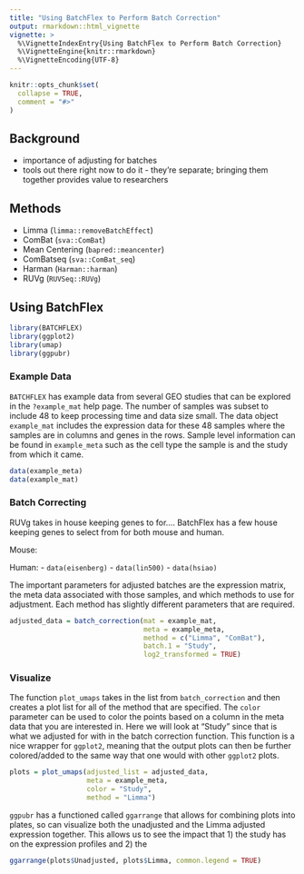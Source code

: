 ```yaml
---
title: "Using BatchFlex to Perform Batch Correction"
output: rmarkdown::html_vignette
vignette: >
  %\VignetteIndexEntry{Using BatchFlex to Perform Batch Correction}
  %\VignetteEngine{knitr::rmarkdown}
  %\VignetteEncoding{UTF-8}
---
```


```r
knitr::opts_chunk$set(
  collapse = TRUE,
  comment = "#>"
)
```

## Background 

- importance of adjusting for batches
- tools out there right now to do it - they're separate; bringing them together provides value to researchers

## Methods

- Limma (`limma::removeBatchEffect`)
- ComBat (`sva::ComBat`)
- Mean Centering (`bapred::meancenter`)
- ComBatseq (`sva::ComBat_seq`)
- Harman (`Harman::harman`)
- RUVg (`RUVSeq::RUVg`)

## Using BatchFlex

```r
library(BATCHFLEX)
library(ggplot2)
library(umap)
library(ggpubr)
```

### Example Data

`BATCHFLEX` has example data from several GEO studies that can be explored in the `?example_mat` help page. The number of samples was subset to include 48 to keep processing time and data size small. The data object `example_mat` includes the expression data for these 48 samples where the samples are in columns and genes in the rows. Sample level information can be found in `example_meta` such as the cell type the sample is and the study from which it came. 

```r
data(example_meta)
data(example_mat)
```

### Batch Correcting

RUVg takes in house keeping genes to for.... BatchFlex has a few house keeping genes to select from for both mouse and human.

Mouse:

Human: 
- `data(eisenberg)`
- `data(lin500)`
- `data(hsiao)`

The important parameters for adjusted batches are the expression matrix, the meta data associated with those samples, and which methods to use for adjustment. Each method has slightly different parameters that are required. 

```r
adjusted_data = batch_correction(mat = example_mat,
                                 meta = example_meta,
                                 method = c("Limma", "ComBat"),
                                 batch.1 = "Study",
                                 log2_transformed = TRUE)
```

### Visualize

The function `plot_umaps` takes in the list from `batch_correction` and then creates a plot list for all of the method that are specified. The `color` parameter can be used to color the points based on a column in the meta data that you are interested in. Here we will look at "Study" since that is what we adjusted for with in the batch correction function. This function is a nice wrapper for `ggplot2`, meaning that the output plots can then be further colored/added to the same way that one would with other `ggplot2` plots.

```r
plots = plot_umaps(adjusted_list = adjusted_data,
                   meta = example_meta,
                   color = "Study",
                   method = "Limma")
```

`ggpubr` has a functioned called `ggarrange` that allows for combining plots into plates, so can visualize both the unadjusted and the Limma adjusted expression together. This allows us to see the impact that 1) the study has on the expression profiles and 2) the 

```r
ggarrange(plots$Unadjusted, plots$Limma, common.legend = TRUE)
```

